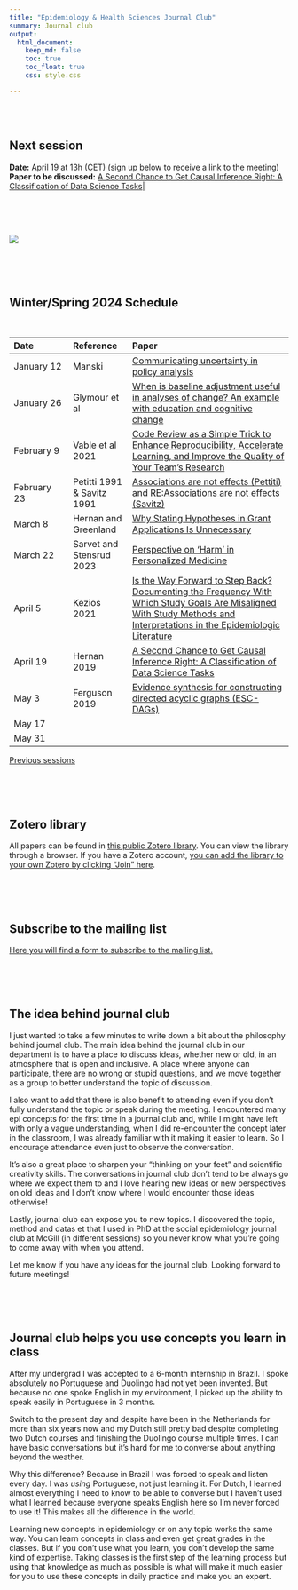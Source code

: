 ```yaml
---
title: "Epidemiology & Health Sciences Journal Club"
summary: Journal club
output:
  html_document:
    keep_md: false
    toc: true
    toc_float: true
    css: style.css

---
```


</br>
</br>

## Next session
**Date:** April 19 at 13h (CET) (sign up below to receive a link to the meeting)      
**Paper to be discussed:** [A Second Chance to Get Causal Inference Right: A Classification of Data Science Tasks](https://www.hsph.harvard.edu/wp-content/uploads/sites/1268/2019/04/hernan_chance19.pdf)|

</br>
</br>
</br>


<!-- ![](epidemiology x.png) -->
[![](paper_screenshot.png)](https://www.hsph.harvard.edu/wp-content/uploads/sites/1268/2019/04/hernan_chance19.pdf) 
<!-- </br> -->
<!-- </br> -->
<!-- </br> -->

</br>
</br>
</br>


## Winter/Spring 2024 Schedule


</br>


|Date|Reference|Paper|
|:--- |:--- |:---------- |
|January 12|Manski |[Communicating uncertainty in policy analysis](https://www.pnas.org/doi/abs/10.1073/pnas.1722389115)|
|January 26|Glymour et al|[When is baseline adjustment useful in analyses of change? An example with education and cognitive change](https://pubmed.ncbi.nlm.nih.gov/15987729/)|
|February 9|Vable et al 2021|[Code Review as a Simple Trick to Enhance Reproducibility, Accelerate Learning, and Improve the Quality of Your Team’s Research](https://academic.oup.com/aje/article/190/10/2172/6218064)|
|February 23|Petitti 1991 & Savitz 1991|[Associations are not effects (Pettiti)](https://academic.oup.com/aje/article/133/2/101/118425) and [RE:Associations are not effects (Savitz)](https://academic.oup.com/aje/article/134/4/442/121958)|
|March 8|Hernan and Greenland|[Why Stating Hypotheses in Grant Applications Is Unnecessary](https://jamanetwork.com/journals/jama/article-abstract/2813846)|
|March 22|Sarvet and Stensrud 2023|[Perspective on ‘Harm’ in Personalized Medicine](https://academic.oup.com/aje/advance-article/doi/10.1093/aje/kwad162/7226668)|
|April 5|Kezios 2021|[Is the Way Forward to Step Back? Documenting the Frequency With Which Study Goals Are Misaligned With Study Methods and Interpretations in the Epidemiologic Literature](https://pubmed.ncbi.nlm.nih.gov/34535799/)|
|April 19|Hernan 2019|[A Second Chance to Get Causal Inference Right: A Classification of Data Science Tasks](https://www.hsph.harvard.edu/wp-content/uploads/sites/1268/2019/04/hernan_chance19.pdf)|
|May 3|Ferguson 2019|[Evidence synthesis for constructing directed acyclic graphs (ESC-DAGs)](https://academic.oup.com/ije/article/49/1/322/5536330)|
|May 17|||
|May 31|||




[Previous sessions](https://www.jeremylabrecque.org/journal_club/previous_sessions)
   
</br>
</br>
</br>

## Zotero library




All papers can be found in [this public Zotero library](https://www.zotero.org/groups/5487300/emc_journal_club/collections/5G9UYTEYhttps://www.zotero.org/groups/5487300/emc_journal_club). You can view the library through a browser. If you have a Zotero account, [you can add the library to your own Zotero by clicking "Join" here](https://www.zotero.org/groups/5487300/emc_journal_club).

</br>
</br>
</br>


  



## Subscribe to the mailing list

[Here you will find a form to subscribe to the mailing list.](https://forms.gle/764GgYN3bPek9c5S8) 

</br>
</br>
</br>

## The idea behind journal club

I just wanted to take a few minutes to write down a bit about the philosophy behind journal club. The main idea behind the journal club in our department is to have a place to discuss ideas, whether new or old, in an atmosphere that is open and inclusive. A place where anyone can participate, there are no wrong or stupid questions, and we move together as a group to better understand the topic of discussion.

I also want to add that there is also benefit to attending even if you don't fully understand the topic or speak during the meeting. I encountered many epi concepts for the first time in a journal club and, while I might have left with only a vague understanding, when I did re-encounter the concept later in the classroom, I was already familiar with it making it easier to learn. So I encourage attendance even just to observe the conversation.

It's also a great place to sharpen your "thinking on your feet" and scientific creativity skills. The conversations in journal club don't tend to be always go where we expect them to and I love hearing new ideas or new perspectives on old ideas and I don't know where I would encounter those ideas otherwise!

Lastly, journal club can expose you to new topics. I discovered the topic, method and datas et that I used in PhD at the social epidemiology journal club at McGill (in different sessions) so you never know what you're going to come away with when you attend. 

Let me know if you have any ideas for the journal club. Looking forward to future meetings!

</br>
</br>
</br>


## Journal club helps you use concepts you learn in class

After my undergrad I was accepted to a 6-month internship in Brazil. I spoke absolutely no Portuguese and Duolingo had not yet been invented. But because no one spoke English in my environment, I picked up the ability to speak easily in Portuguese in 3 months.

Switch to the present day and despite have been in the Netherlands for more than six years now and my Dutch still pretty bad despite completing two Dutch courses and finishing the Duolingo course multiple times. I can have basic conversations but it's hard for me to converse about anything beyond the weather.

Why this difference? Because in Brazil I was forced to speak and listen every day. I was _using_ Portuguese, not just learning it. For Dutch, I learned almost everything I need to know to be able to converse but I haven't used what I learned because everyone speaks English here so I'm never forced to use it! This makes all the difference in the world.

Learning new concepts in epidemiology or on any topic works the same way. You can learn concepts in class and even get great grades in the classes. But if you don't use what you learn, you don't develop the same kind of expertise. Taking classes is the first step of the learning process but using that knowledge as much as possible is what will make it much easier for you to use these concepts in daily practice and make you an expert.
